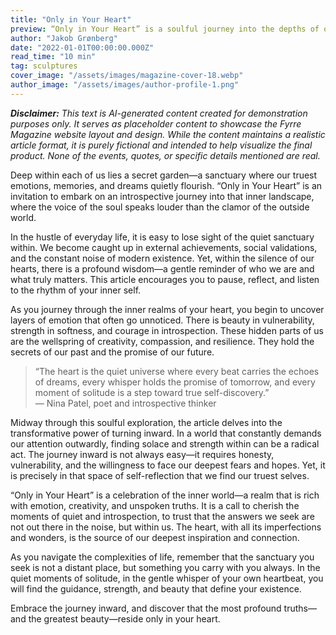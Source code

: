 ```yaml
---
title: "Only in Your Heart"
preview: “Only in Your Heart” is a soulful journey into the depths of our inner landscapes. This article invites you to explore the sanctuaries of your emotions, the quiet corners where dreams, memories, and truths reside. Discover a narrative that celebrates the power of introspection and reminds us that the most profound beauty and wisdom are found within our own hearts.
author: "Jakob Grønberg"
date: "2022-01-01T00:00:00.000Z"
read_time: "10 min"
tag: sculptures
cover_image: "/assets/images/magazine-cover-18.webp"
author_image: "/assets/images/author-profile-1.png"
---
```


_**Disclaimer:** This text is AI-generated content created for demonstration purposes only. It serves as placeholder content to showcase the Fyrre Magazine website layout and design. While the content maintains a realistic article format, it is purely fictional and intended to help visualize the final product. None of the events, quotes, or specific details mentioned are real._

Deep within each of us lies a secret garden—a sanctuary where our truest emotions, memories, and dreams quietly flourish. “Only in Your Heart” is an invitation to embark on an introspective journey into that inner landscape, where the voice of the soul speaks louder than the clamor of the outside world.

In the hustle of everyday life, it is easy to lose sight of the quiet sanctuary within. We become caught up in external achievements, social validations, and the constant noise of modern existence. Yet, within the silence of our hearts, there is a profound wisdom—a gentle reminder of who we are and what truly matters. This article encourages you to pause, reflect, and listen to the rhythm of your inner self.

As you journey through the inner realms of your heart, you begin to uncover layers of emotion that often go unnoticed. There is beauty in vulnerability, strength in softness, and courage in introspection. These hidden parts of us are the wellspring of creativity, compassion, and resilience. They hold the secrets of our past and the promise of our future.

> “The heart is the quiet universe where every beat carries the echoes of dreams, every whisper holds the promise of tomorrow, and every moment of solitude is a step toward true self-discovery.”  
> — Nina Patel, poet and introspective thinker

Midway through this soulful exploration, the article delves into the transformative power of turning inward. In a world that constantly demands our attention outwardly, finding solace and strength within can be a radical act. The journey inward is not always easy—it requires honesty, vulnerability, and the willingness to face our deepest fears and hopes. Yet, it is precisely in that space of self-reflection that we find our truest selves.

“Only in Your Heart” is a celebration of the inner world—a realm that is rich with emotion, creativity, and unspoken truths. It is a call to cherish the moments of quiet and introspection, to trust that the answers we seek are not out there in the noise, but within us. The heart, with all its imperfections and wonders, is the source of our deepest inspiration and connection.

As you navigate the complexities of life, remember that the sanctuary you seek is not a distant place, but something you carry with you always. In the quiet moments of solitude, in the gentle whisper of your own heartbeat, you will find the guidance, strength, and beauty that define your existence.

Embrace the journey inward, and discover that the most profound truths—and the greatest beauty—reside only in your heart.

